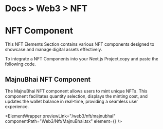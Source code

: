 
<h1 className="text-gray-800 dark:text-gray-200  text-[15px] mt-3 ">
  <span className="text-gray-500 ">Docs ></span>
  <span className="text-gray-500 ">Web3 ></span> NFT
</h1>

# NFT Component

This NFT Elements Section contains various NFT components designed to showcase and manage digital assets effectively.

To integrate a NFT Components into your Next.js Project,copy and paste the following code.

## MajnuBhai NFT Component

The MajnuBhai NFT component allows users to mint unique NFTs. This component facilitates quantity selection, displays the minting cost, and updates the wallet balance in real-time, providing a seamless user experience.

<ElementWrapper
  previewLink="/web3/nft/majnubhai"
  componentPath="Web3/Nft/MajnuBhai.tsx"
  element={<MajnuBhai />}
/>
